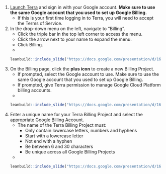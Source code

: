 1. [Launch Terra](https://anvil.terra.bio/#workspaces) and sign in with your Google account.  **Make sure to use the same Google account that you used to set up Google Billing.**
    + If this is your first time logging in to Terra, you will need to accept the Terms of Service.
1. In the drop-down menu on the left, navigate to “Billing”.
    + Click the triple bar in the top left corner to access the menu.
    + Click the arrow next to your name to expand the menu.
    + Click Billing.
    +
```r
leanbuild::include_slide("https://docs.google.com/presentation/d/162GS7ArBPM4w_rPazcUrpnoEKT7jx9i7fpPQkH_iC_0/edit#slide=id.gd84a304855_0_222")
```

1. On the Billing page, click the **plus icon** to create a new Billing Project.
    + If prompted, select the Google account to use.  Make sure to use the same Google account that you used to set up Google Billing.
    + If prompted, give Terra permission to manage Google Cloud Platform billing accounts.
    +
```r
leanbuild::include_slide("https://docs.google.com/presentation/d/162GS7ArBPM4w_rPazcUrpnoEKT7jx9i7fpPQkH_iC_0/edit#slide=id.gd84a304855_0_226")
```

1. Enter a unique name for your Terra Billing Project and select the appropriate Google Billing Account.
    + The name of the Terra Billing Project must:
        + Only contain lowercase letters, numbers and hyphens
        + Start with a lowercase letter
        + Not end with a hyphen
        + Be between 6 and 30 characters
        + Be unique across all Google Billing Projects
    +
```r
leanbuild::include_slide("https://docs.google.com/presentation/d/162GS7ArBPM4w_rPazcUrpnoEKT7jx9i7fpPQkH_iC_0/edit#slide=id.gd84a304855_0_230")
```
